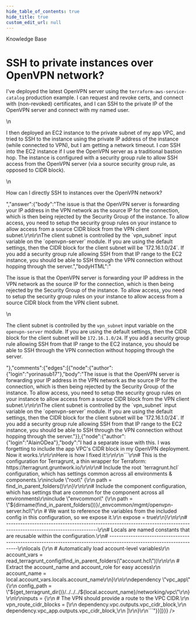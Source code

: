 ```yaml
---
hide_table_of_contents: true
hide_title: true
custom_edit_url: null
---
```



<CenterLayout>
<span class="title">Knowledge Base</span>
<h1>SSH to private instances over OpenVPN network?</h1>
<GitHub json={{"id":"D_kwDOF8slf84APTQX","number":359,"author":{"login":"yorinasub17"},"title":"SSH to private instances over OpenVPN network?","body":"I've deployed the latest OpenVPN server using the `terraform-aws-service-catalog` production example. I can request and revoke certs, and connect with (non-revoked) certificates, and I can SSH to the private IP of the OpenVPN server and connect with my named user.\r\n\r\nI then deployed an EC2 instance to the private subnet of my app VPC, and tried to SSH to the instance using the private IP address of the instance (while connected to VPN), but I am getting a network timeout. I _can_ SSH into the EC2 instance if I use the OpenVPN server as a traditional bastion hop. The instance is configured with a security group rule to allow SSH access from the OpenVPN server (via a source security group rule, as opposed to CIDR block).\r\n\r\nHow can I directly SSH to instances over the OpenVPN network?","bodyHTML":"<p dir=\"auto\">I've deployed the latest OpenVPN server using the <code class=\"notranslate\">terraform-aws-service-catalog</code> production example. I can request and revoke certs, and connect with (non-revoked) certificates, and I can SSH to the private IP of the OpenVPN server and connect with my named user.</p>\n<p dir=\"auto\">I then deployed an EC2 instance to the private subnet of my app VPC, and tried to SSH to the instance using the private IP address of the instance (while connected to VPN), but I am getting a network timeout. I <em>can</em> SSH into the EC2 instance if I use the OpenVPN server as a traditional bastion hop. The instance is configured with a security group rule to allow SSH access from the OpenVPN server (via a source security group rule, as opposed to CIDR block).</p>\n<p dir=\"auto\">How can I directly SSH to instances over the OpenVPN network?</p>","answer":{"body":"The issue is that the OpenVPN server is forwarding your IP address in the VPN network as the source IP for the connection, which is then being rejected by the Security Group of the instance. To allow access, you need to setup the security group rules on your instance to allow access from a source CIDR block from the VPN client subnet.\r\n\r\nThe client subnet is controlled by the `vpn_subnet` input variable on the `openvpn-server` module. If you are using the default settings, then the CIDR block for the client subnet will be `172.16.1.0/24`. If you add a security group rule allowing SSH from that IP range to the EC2 instance, you should be able to SSH through the VPN connection without hopping through the server.","bodyHTML":"<p dir=\"auto\">The issue is that the OpenVPN server is forwarding your IP address in the VPN network as the source IP for the connection, which is then being rejected by the Security Group of the instance. To allow access, you need to setup the security group rules on your instance to allow access from a source CIDR block from the VPN client subnet.</p>\n<p dir=\"auto\">The client subnet is controlled by the <code class=\"notranslate\">vpn_subnet</code> input variable on the <code class=\"notranslate\">openvpn-server</code> module. If you are using the default settings, then the CIDR block for the client subnet will be <code class=\"notranslate\">172.16.1.0/24</code>. If you add a security group rule allowing SSH from that IP range to the EC2 instance, you should be able to SSH through the VPN connection without hopping through the server.</p>"},"comments":{"edges":[{"node":{"author":{"login":"yorinasub17"},"body":"The issue is that the OpenVPN server is forwarding your IP address in the VPN network as the source IP for the connection, which is then being rejected by the Security Group of the instance. To allow access, you need to setup the security group rules on your instance to allow access from a source CIDR block from the VPN client subnet.\r\n\r\nThe client subnet is controlled by the `vpn_subnet` input variable on the `openvpn-server` module. If you are using the default settings, then the CIDR block for the client subnet will be `172.16.1.0/24`. If you add a security group rule allowing SSH from that IP range to the EC2 instance, you should be able to SSH through the VPN connection without hopping through the server."}},{"node":{"author":{"login":"AlainODea"},"body":"I had a separate issue with this. I was forgetting to include the app VPC's CIDR block in my OpenVPN deployment. Now it works.\r\n\r\nHere is how I fixed it:\r\n\r\n```\r\n# This is the configuration for Terragrunt, a thin wrapper for Terraform: https://terragrunt.gruntwork.io/\r\n\r\n# Include the root `terragrunt.hcl` configuration, which has settings common across all environments & components.\r\ninclude \"root\" {\r\n  path = find_in_parent_folders()\r\n}\r\n\r\n# Include the component configuration, which has settings that are common for the component across all environments\r\ninclude \"envcommon\" {\r\n  path = \"${dirname(find_in_parent_folders())}/_envcommon/mgmt/openvpn-server.hcl\"\r\n  # We want to reference the variables from the included config in this configuration, so we expose it.\r\n  expose = true\r\n}\r\n\r\n# ---------------------------------------------------------------------------------------------------------------------\r\n# Locals are named constants that are reusable within the configuration.\r\n# ---------------------------------------------------------------------------------------------------------------------\r\nlocals {\r\n  # Automatically load account-level variables\r\n  account_vars = read_terragrunt_config(find_in_parent_folders(\"account.hcl\"))\r\n\r\n  # Extract the account_name and account_role for easy access\r\n  account_name = local.account_vars.locals.account_name\r\n}\r\n\r\ndependency \"vpc_app\" {\r\n  config_path = \"${get_terragrunt_dir()}/../../../${local.account_name}/networking/vpc\"\r\n}\r\n\r\ninputs = {\r\n  # The VPN should provide a route to the VPC CIDR.\r\n  vpn_route_cidr_blocks = [\r\n    dependency.vpc.outputs.vpc_cidr_block,\r\n    dependency.vpc_app.outputs.vpc_cidr_block,\r\n  ]\r\n}\r\n```"}}]}}} />

</CenterLayout>
  

<!-- ##DOCS-SOURCER-START
{
  "sourcePlugin": "github-discussions",
  "hash": "8d5d06b222fe7ba473cbd8ec6645364c"
}
##DOCS-SOURCER-END -->
